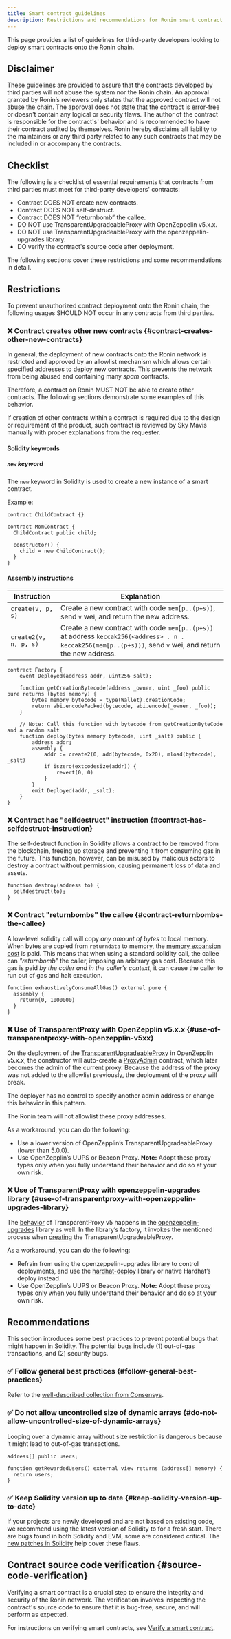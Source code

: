 ```yaml
---
title: Smart contract guidelines
description: Restrictions and recommendations for Ronin smart contract developers.
---
```


This page provides a list of guidelines for third-party developers looking to deploy smart contracts onto the Ronin chain.

## Disclaimer

These guidelines are provided to assure that the contracts developed by third parties will not abuse the system nor the Ronin chain. An approval granted by Ronin’s reviewers only states that the approved contract will not abuse the chain. The approval does not state that the contract is error-free or doesn't contain any logical or security flaws. The author of the contract is responsible for the contract's' behavior and is recommended to have their contract audited by themselves. Ronin hereby disclaims all liability to the maintainers or any third party related to any such contracts that may be included in or accompany the contracts.

## Checklist

The following is a checklist of essential requirements that contracts from third parties must meet for third-party developers' contracts:

- Contract DOES NOT create new contracts.
- Contract DOES NOT self-destruct.
- Contract DOES NOT “returnbomb” the callee.
- DO NOT use TransparentUpgradeableProxy with OpenZeppelin v5.x.x.
- DO NOT use TransparentUpgradeableProxy with the openzeppelin-upgrades library.
- DO verify the contract's source code after deployment.

The following sections cover these restrictions and some recommendations in detail.

## Restrictions

To prevent unauthorized contract deployment onto the Ronin chain, the following usages SHOULD NOT occur in any contracts from third parties.

### ❌ Contract creates other new contracts {#contract-creates-other-new-contracts}

In general, the deployment of new contracts onto the Ronin network is restricted and approved by an allowlist mechanism which allows certain specified addresses to deploy new contracts. This prevents the network from being abused and containing many _spam_ contracts.

Therefore, a contract on Ronin MUST NOT be able to create other contracts. The following sections demonstrate some examples of this behavior.

If creation of other contracts within a contract is required due to the design or requirement of the product, such contract is reviewed by Sky Mavis manually with proper explanations from the requester.

#### Solidity keywords

##### `new` keyword

The `new` keyword in Solidity is used to create a new instance of a smart contract.

Example:

```solidity title="Example" showLineNumbers
contract ChildContract {}

contract MomContract {
  ChildContract public child;

  constructor() {
    child = new ChildContract();
  }
}
```

#### Assembly instructions

| Instruction           | Explanation                                                                                                                                                |
| --------------------- | ---------------------------------------------------------------------------------------------------------------------------------------------------------- |
| `create(v, p, s)`     | Create a new contract with code `mem[p..(p+s))`, send `v` wei, and return the new address.                                                                 |
| `create2(v, n, p, s)` | Create a new contract with code `mem[p..(p+s))` at address `keccak256(<address> . n . keccak256(mem[p..(p+s)))`, send `v` wei, and return the new address. |

```solidity title=Example showLineNumbers
contract Factory {
    event Deployed(address addr, uint256 salt);

    function getCreationBytecode(address _owner, uint _foo) public pure returns (bytes memory) {
        bytes memory bytecode = type(Wallet).creationCode;
        return abi.encodePacked(bytecode, abi.encode(_owner, _foo));
    }

    // Note: Call this function with bytecode from getCreationByteCode and a random salt
    function deploy(bytes memory bytecode, uint _salt) public {
        address addr;
        assembly {
            addr := create2(0, add(bytecode, 0x20), mload(bytecode), _salt)
            if iszero(extcodesize(addr)) {
                revert(0, 0)
            }
        }
        emit Deployed(addr, _salt);
    }
}
```

### ❌ Contract has "selfdestruct" instruction {#contract-has-selfdestruct-instruction}

The self-destruct function in Solidity allows a contract to be removed from the blockchain, freeing up storage and preventing it from consuming gas in the future. This function, however, can be misused by malicious actors to destroy a contract without permission, causing permanent loss of data and assets.

```solidity title=Example showLineNumbers
function destroy(address to) {
  selfdestruct(to);
}
```

### ❌ Contract "returnbombs" the callee {#contract-returnbombs-the-callee}

A low-level solidity call will copy _any amount of bytes_ to local memory. When bytes are copied from `returndata` to memory, the [memory expansion cost](https://ethereum.stackexchange.com/questions/92546/what-is-expansion-cost) is paid. This means that when using a standard solidity call, the callee can _"returnbomb"_ the caller, imposing an arbitrary gas cost. Because this gas is paid _by the caller and in the caller's context_, it can cause the caller to run out of gas and halt execution.

```solidity title="Example" showLineNumbers
function exhaustivelyConsumeAllGas() external pure {
  assembly {
    return(0, 1000000)
  }
}
```

### ❌ Use of TransparentProxy with OpenZepplin v5.x.x {#use-of-transparentproxy-with-openzepplin-v5xx}

On the deployment of the [TransparentUpgradeableProxy](https://github.com/OpenZeppelin/openzeppelin-contracts/blob/8b4b7b8d041c62a84e2c23d7f6e1f0d9e0fc1f20/contracts/proxy/transparent/TransparentUpgradeableProxy.sol#L79) in OpenZepplin v5.x.x, the constructor will auto-create a [ProxyAdmin](https://github.com/OpenZeppelin/openzeppelin-contracts/blob/8b4b7b8d041c62a84e2c23d7f6e1f0d9e0fc1f20/contracts/proxy/transparent/ProxyAdmin.sol#L13) contract, which later becomes the admin of the current proxy. Because the address of the proxy was not added to the allowlist previously, the deployment of the proxy will break.

The deployer has no control to specify another admin address or change this behavior in this pattern.

The Ronin team will not allowlist these proxy addresses.

As a workaround, you can do the following:

- Use a lower version of OpenZepplin’s TransparentUpgradeableProxy (lower than 5.0.0).
- Use OpenZepplin’s UUPS or Beacon Proxy. **Note:** Adopt these proxy types only when you fully understand their behavior and do so at your own risk.

### ❌ Use of TransparentProxy with openzeppelin-upgrades library {#use-of-transparentproxy-with-openzeppelin-upgrades-library}

The [behavior](#use-of-transparentproxy-with-openzepplin-v5xx) of TransparentProxy v5 happens in the [openzeppelin-upgrades](https://github.com/OpenZeppelin/openzeppelin-upgrades) library as well. In the library’s factory, it invokes the mentioned process when [creating](https://github.com/OpenZeppelin/openzeppelin-upgrades/blob/4904c5be75c0cd8acfe9f0960aa250ce29348f92/packages/plugin-hardhat/src/utils/factories.ts#L18) the TransparentUpgradeableProxy.

As a workaround, you can do the following:

- Refrain from using the openzeppelin-upgrades library to control deployments, and use the [hardhat-deploy](https://github.com/wighawag/hardhat-deploy) library or native Hardhat’s deploy instead.
- Use OpenZepplin’s UUPS or Beacon Proxy. **Note:** Adopt these proxy types only when you fully understand their behavior and do so at your own risk.

## Recommendations

This section introduces some best practices to prevent potential bugs that might happen in Solidity. The potential bugs include (1) out-of-gas transactions, and (2) security bugs.

### ✅ Follow general best practices {#follow-general-best-practices}

Refer to the [well-described collection from Consensys](https://consensys.github.io/smart-contract-best-practices/).

### ✅ Do not allow uncontrolled size of dynamic arrays {#do-not-allow-uncontrolled-size-of-dynamic-arrays}

Looping over a dynamic array without size restriction is dangerous because it might lead to out-of-gas transactions.

```solidity title="Example" showLineNumbers
address[] public users;

function getRewardedUsers() external view returns (address[] memory) {
  return users;
}
```

### ✅ Keep Solidity version up to date {#keep-solidity-version-up-to-date}

If your projects are newly developed and are not based on existing code, we recommend using the latest version of Solidity to for a fresh start. There are bugs found in both Solidity and EVM, some are considered critical. The [new patches in Solidity](https://etherscan.io/solcbuginfo) help cover these flaws.

## Contract source code verification {#source-code-verification}

Verifying a smart contract is a crucial step to ensure the integrity and security of the Ronin network. The verification involves inspecting the contract's source code to ensure that it is bug-free, secure, and will perform as expected.

For instructions on verifying smart contracts, see [Verify a smart contract](./verify.mdx).
